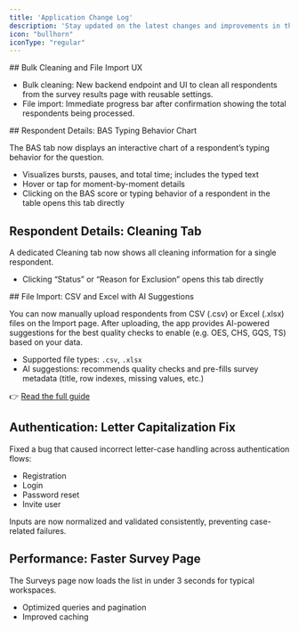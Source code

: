 ```yaml
---
title: 'Application Change Log'
description: 'Stay updated on the latest changes and improvements in the ReDem application.'
icon: "bullhorn"
iconType: "regular"
---
```


<Update label="2025-10-07" description="v1.2.2">
  ## Bulk Cleaning and File Import UX

  - Bulk cleaning: New backend endpoint and UI to clean all respondents from the survey results page with reusable settings.
  - File import: Immediate progress bar after confirmation showing the total respondents being processed.
</Update>

<Update label="2025-09-29" description="v1.2.1">
  ## Respondent Details: BAS Typing Behavior Chart

  The BAS tab now displays an interactive chart of a respondent’s typing behavior for the question.

  - Visualizes bursts, pauses, and total time; includes the typed text
  - Hover or tap for moment-by-moment details
  - Clicking on the BAS score or typing behavior of a respondent in the table opens this tab directly

  ## Respondent Details: Cleaning Tab

  A dedicated Cleaning tab now shows all cleaning information for a single respondent.

  - Clicking “Status” or “Reason for Exclusion” opens this tab directly
</Update>

<Update label="2025-09-19" description="v1.2.0">
  ## File Import: CSV and Excel with AI Suggestions

  You can now manually upload respondents from CSV (.csv) or Excel (.xlsx) files on the Import page. After uploading, the app provides AI-powered suggestions for the best quality checks to enable (e.g. OES, CHS, GQS, TS) based on your data.

  - Supported file types: <code>.csv</code>, <code>.xlsx</code>
  - AI suggestions: recommends quality checks and pre-fills survey metadata (title, row indexes, missing values, etc.)

  👉 [Read the full guide](/features/file-import)

  ## Authentication: Letter Capitalization Fix

  Fixed a bug that caused incorrect letter-case handling across authentication flows:
  - Registration
  - Login
  - Password reset
  - Invite user

  Inputs are now normalized and validated consistently, preventing case-related failures.

  ## Performance: Faster Survey Page

  The Surveys page now loads the list in under 3 seconds for typical workspaces.

  - Optimized queries and pagination
  - Improved caching
</Update>
